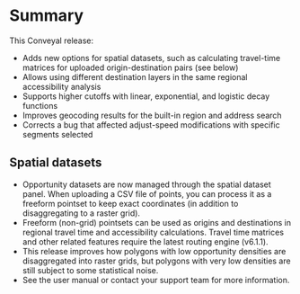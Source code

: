 # Summary
This Conveyal release:
- Adds new options for spatial datasets, such as calculating travel-time matrices for uploaded origin-destination pairs (see below)
- Allows using different destination layers in the same regional accessibility analysis
- Supports higher cutoffs with linear, exponential, and logistic decay functions
- Improves geocoding results for the built-in region and address search
- Corrects a bug that affected adjust-speed modifications with specific segments selected

## Spatial datasets
- Opportunity datasets are now managed through the spatial dataset panel. When uploading a CSV file of points, you can process it as a freeform pointset to keep exact coordinates (in addition to disaggregating to a raster grid).
- Freeform (non-grid) pointsets can be used as origins and destinations in regional travel time and accessibility calculations. Travel time matrices and other related features require the latest routing engine (v6.1.1).
- This release improves how polygons with low opportunity densities are disaggregated into raster grids, but polygons with very low densities are still subject to some statistical noise.
- See the user manual or contact your support team for more information.
